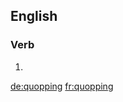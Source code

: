 ==English==

===Verb===
{{head|en|present participle}}

# {{present participle of|quop|lang=en|nocat=1}}

[[de:quopping]]
[[fr:quopping]]